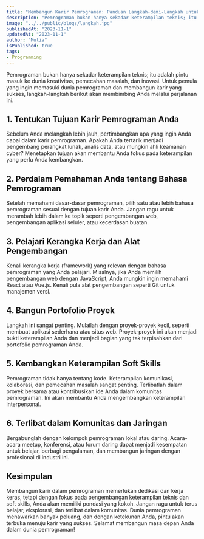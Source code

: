```yaml
---
title: "Membangun Karir Pemrograman: Panduan Langkah-demi-Langkah untuk Pemula"
description: "Pemrograman bukan hanya sekadar keterampilan teknis; itu adalah pintu masuk ke dunia kreativitas"
image: "../../public/blogs/langkah.jpg"
publishedAt: "2023-11-1"
updatedAt: "2023-11-1"
author: "Mutia"
isPublished: true
tags:
- Programming
---
```




Pemrograman bukan hanya sekadar keterampilan teknis; itu adalah pintu masuk ke dunia kreativitas, pemecahan masalah, dan inovasi. Untuk pemula yang ingin memasuki dunia pemrograman dan membangun karir yang sukses, langkah-langkah berikut akan membimbing Anda melalui perjalanan ini.

## 1. Tentukan Tujuan Karir Pemrograman Anda

Sebelum Anda melangkah lebih jauh, pertimbangkan apa yang ingin Anda capai dalam karir pemrograman. Apakah Anda tertarik menjadi pengembang perangkat lunak, analis data, atau mungkin ahli keamanan cyber? Menetapkan tujuan akan membantu Anda fokus pada keterampilan yang perlu Anda kembangkan.

## 2. Perdalam Pemahaman Anda tentang Bahasa Pemrograman

Setelah memahami dasar-dasar pemrograman, pilih satu atau lebih bahasa pemrograman sesuai dengan tujuan karir Anda. Jangan ragu untuk merambah lebih dalam ke topik seperti pengembangan web, pengembangan aplikasi seluler, atau kecerdasan buatan.

## 3. Pelajari Kerangka Kerja dan Alat Pengembangan

Kenali kerangka kerja (framework) yang relevan dengan bahasa pemrograman yang Anda pelajari. Misalnya, jika Anda memilih pengembangan web dengan JavaScript, Anda mungkin ingin memahami React atau Vue.js. Kenali pula alat pengembangan seperti Git untuk manajemen versi.

## 4. Bangun Portofolio Proyek

Langkah ini sangat penting. Mulailah dengan proyek-proyek kecil, seperti membuat aplikasi sederhana atau situs web. Proyek-proyek ini akan menjadi bukti keterampilan Anda dan menjadi bagian yang tak terpisahkan dari portofolio pemrograman Anda.

## 5. Kembangkan Keterampilan Soft Skills

Pemrograman tidak hanya tentang kode. Keterampilan komunikasi, kolaborasi, dan pemecahan masalah sangat penting. Terlibatlah dalam proyek bersama atau kontribusikan ide Anda dalam komunitas pemrograman. Ini akan membantu Anda mengembangkan keterampilan interpersonal.

## 6. Terlibat dalam Komunitas dan Jaringan

Bergabunglah dengan kelompok pemrograman lokal atau daring. Acara-acara meetup, konferensi, atau forum daring dapat menjadi kesempatan untuk belajar, berbagi pengalaman, dan membangun jaringan dengan profesional di industri ini.

## Kesimpulan
Membangun karir dalam pemrograman memerlukan dedikasi dan kerja keras, tetapi dengan fokus pada pengembangan keterampilan teknis dan soft skills, Anda akan memiliki pondasi yang kokoh. Jangan ragu untuk terus belajar, eksplorasi, dan terlibat dalam komunitas. Dunia pemrograman menawarkan banyak peluang, dan dengan ketekunan Anda, pintu akan terbuka menuju karir yang sukses. Selamat membangun masa depan Anda dalam dunia pemrograman!